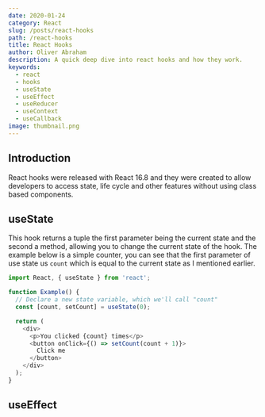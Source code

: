 ```yaml
---
date: 2020-01-24
category: React
slug: /posts/react-hooks
path: /react-hooks
title: React Hooks
author: Oliver Abraham
description: A quick deep dive into react hooks and how they work.
keywords:
  - react
  - hooks
  - useState
  - useEffect
  - useReducer
  - useContext
  - useCallback
image: thumbnail.png
---
```


## Introduction

React hooks were released with React 16.8 and they were created to allow developers to access state, life cycle and other features without using class based components.


## useState

This hook returns a tuple the first parameter being the current state and the second a method, allowing you to change the current state of the hook.
The example below is a simple counter, you can see that the first parameter of use state us `count` which is equal to the current state as I mentioned earlier. 

```js
import React, { useState } from 'react';

function Example() {
  // Declare a new state variable, which we'll call "count"
  const [count, setCount] = useState(0);

  return (
    <div>
      <p>You clicked {count} times</p>
      <button onClick={() => setCount(count + 1)}>
        Click me
      </button>
    </div>
  );
}
```

## useEffect

